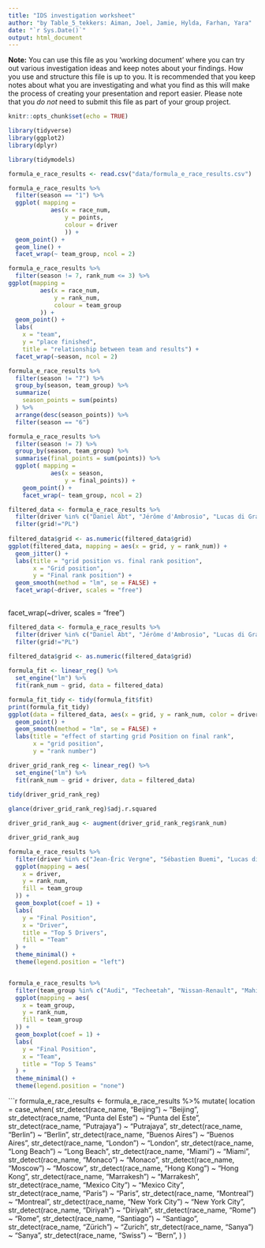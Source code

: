 ```yaml
---
title: "IDS investigation worksheet"
author: "by Table_5_tekkers: Aiman, Joel, Jamie, Hylda, Farhan, Yara"
date: "`r Sys.Date()`"
output: html_document
---
```


**Note:** You can use this file as you 'working document' where you can try out various investigation ideas and keep notes about your findings. How you use and structure this file is up to you. It is recommended that you keep notes about what you are investigating and what you find as this will make the process of creating your presentation and report easier. Please note that you _do not_ need to submit this file as part of your group project.



```r
knitr::opts_chunk$set(echo = TRUE)
```


```r
library(tidyverse)
library(ggplot2)
library(dplyr)

library(tidymodels)
```


```r
formula_e_race_results <- read.csv("data/formula_e_race_results.csv")
```

```r
formula_e_race_results %>%
  filter(season == "1") %>%
  ggplot( mapping = 
            aes(x = race_num,
                y = points,
                colour = driver
                )) +
  geom_point() +
  geom_line() +
  facet_wrap(~ team_group, ncol = 2)

```

``` r
formula_e_race_results %>%
  filter(season != 7, rank_num <= 3) %>%
ggplot(mapping = 
         aes(x = race_num,
             y = rank_num,
             colour = team_group
         )) +
  geom_point() +
  labs(
    x = "team",
    y = "place finished",
    title = "relationship between team and results") +
  facet_wrap(~season, ncol = 2) 
```

``` r
formula_e_race_results %>%
  filter(season != "7") %>%
  group_by(season, team_group) %>%
  summarize(
    season_points = sum(points)
  ) %>%
  arrange(desc(season_points)) %>%
  filter(season == "6")


```


``` r
formula_e_race_results %>%
  filter(season != 7) %>%
  group_by(season, team_group) %>%
  summarise(final_points = sum(points)) %>%
  ggplot( mapping = 
            aes(x = season,
                y = final_points)) + 
    geom_point() +
    facet_wrap(~ team_group, ncol = 2)
```


```r
filtered_data <- formula_e_race_results %>%
  filter(driver %in% c("Daniel Abt", "Jérôme d'Ambrosio", "Lucas di Grassi", "Sam Bird")) %>%
  filter(grid!="PL")
  
filtered_data$grid <- as.numeric(filtered_data$grid) 
ggplot(filtered_data, mapping = aes(x = grid, y = rank_num)) +
  geom_jitter() +
  labs(title = "grid position vs. final rank position",
       x = "Grid position",
       y = "Final rank position") +
  geom_smooth(method = "lm", se = FALSE) +
  facet_wrap(~driver, scales = "free")
 
```

facet_wrap(~driver, scales = "free")


```r

filtered_data <- formula_e_race_results %>%
  filter(driver %in% c("Daniel Abt", "Jérôme d'Ambrosio", "Lucas di Grassi", "Sam Bird")) %>%
  filter(grid!="PL")
  
filtered_data$grid <- as.numeric(filtered_data$grid) 

formula_fit <- linear_reg() %>%
  set_engine("lm") %>%
  fit(rank_num ~ grid, data = filtered_data)

formula_fit_tidy <- tidy(formula_fit$fit)
print(formula_fit_tidy) 
ggplot(data = filtered_data, aes(x = grid, y = rank_num, color = driver)) +
  geom_point() +
  geom_smooth(method = "lm", se = FALSE) +
  labs(title = "effect of starting grid Position on final rank",
       x = "grid position",
       y = "rank number") 

```


```r
driver_grid_rank_reg <- linear_reg() %>%
  set_engine("lm") %>%
  fit(rank_num ~ grid + driver, data = filtered_data)

tidy(driver_grid_rank_reg)
  
glance(driver_grid_rank_reg)$adj.r.squared
```

```r
driver_grid_rank_aug <- augment(driver_grid_rank_reg$rank_num)

driver_grid_rank_aug
```

```r
formula_e_race_results %>%
  filter(driver %in% c("Jean-Éric Vergne", "Sébastien Buemi", "Lucas di Grassi", "Sam Bird", "António Félix da Costa")) %>%
  ggplot(mapping = aes(
    x = driver,
    y = rank_num,
    fill = team_group
  )) +
  geom_boxplot(coef = 1) +
  labs(
    y = "Final Position",
    x = "Driver",
    title = "Top 5 Drivers",
    fill = "Team"
  ) +
  theme_minimal() +
  theme(legend.position = "left")


formula_e_race_results %>%
  filter(team_group %in% c("Audi", "Techeetah", "Nissan-Renault", "Mahindra", "Virgin")) %>%
  ggplot(mapping = aes(
    x = team_group,
    y = rank_num,
    fill = team_group
  )) +
  geom_boxplot(coef = 1) +
  labs(
    y = "Final Position",
    x = "Team",
    title = "Top 5 Teams"
  ) +
  theme_minimal() +
  theme(legend.position = "none")

```

```r

formula_e_race_results <- formula_e_race_results %>%
  mutate(
    location  = case_when(
      str_detect(race_name, "Beijing") ~ "Beijing",
      str_detect(race_name, "Punta del Este") ~ "Punta del Este",
      str_detect(race_name, "Putrajaya") ~ "Putrajaya",
      str_detect(race_name, "Berlin") ~ "Berlin",
      str_detect(race_name, "Buenos Aires") ~ "Buenos Aires",
      str_detect(race_name, "London") ~ "London",
      str_detect(race_name, "Long Beach") ~ "Long Beach",
      str_detect(race_name, "Miami") ~ "Miami",
      str_detect(race_name, "Monaco") ~ "Monaco",
      str_detect(race_name, "Moscow") ~ "Moscow",
      str_detect(race_name, "Hong Kong") ~ "Hong Kong",
      str_detect(race_name, "Marrakesh") ~ "Marrakesh",
      str_detect(race_name, "Mexico City") ~ "Mexico City",
      str_detect(race_name, "Paris") ~ "Paris",
      str_detect(race_name, "Montreal") ~ "Montreal",
      str_detect(race_name, "New York City") ~ "New York City",
      str_detect(race_name, "Diriyah") ~ "Diriyah",
      str_detect(race_name, "Rome") ~ "Rome",
      str_detect(race_name, "Santiago") ~ "Santiago",
      str_detect(race_name, "Zürich") ~ "Zurich",
      str_detect(race_name, "Sanya") ~ "Sanya",
      str_detect(race_name, "Swiss") ~ "Bern",
    )
  )
